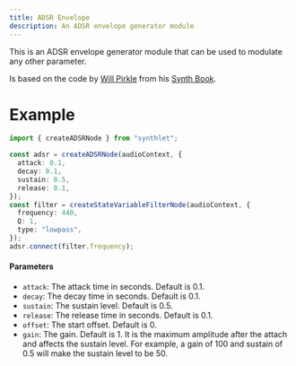 ```yaml
---
title: ADSR Envelope
description: An ADSR envelope generator module
---
```


This is an ADSR envelope generator module that can be used to modulate any other parameter.

Is based on the code by [Will Pirkle](https://www.willpirkle.com/) from his [Synth Book](https://www.willpirkle.com/synthbook/).

# Example

```ts
import { createADSRNode } from "synthlet";

const adsr = createADSRNode(audioContext, {
  attack: 0.1,
  decay: 0.1,
  sustain: 0.5,
  release: 0.1,
});
const filter = createStateVariableFilterNode(audioContext, {
  frequency: 440,
  Q: 1,
  type: "lowpass",
});
adsr.connect(filter.frequency);
```

#### Parameters

- `attack`: The attack time in seconds. Default is 0.1.
- `decay`: The decay time in seconds. Default is 0.1.
- `sustain`: The sustain level. Default is 0.5.
- `release`: The release time in seconds. Default is 0.1.
- `offset`: The start offset. Default is 0.
- `gain`: The gain. Default is 1. It is the maximum amplitude after the attach and affects the sustain level. For example, a gain of 100 and sustain of 0.5 will make the sustain level to be 50.
